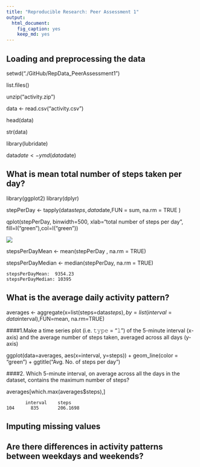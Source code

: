 ```yaml
---
title: "Reproducible Research: Peer Assessment 1"
output: 
  html_document:
    fig_caption: yes
    keep_md: yes
---
```


## Loading and preprocessing the data

setwd("./GitHub/RepData_PeerAssessment1")

list.files()

unzip("activity.zip")

data <- read.csv("activity.csv")

head(data)

str(data)

library(lubridate) 

data$date <- ymd(data$date)

## What is mean total number of steps taken per day?

library(ggplot2)
library(dplyr)

stepPerDay <- tapply(data$steps, data$date,FUN = sum,  na.rm = TRUE  )

qplot(stepPerDay, binwidth=500, xlab="total number of steps per day", fill=I("green"),col=I("green"))

![](./instructions_fig/Histogram.png)

stepsPerDayMean <- mean(stepPerDay , na.rm = TRUE)

stepsPerDayMedian <- median(stepPerDay, na.rm = TRUE)
```
stepsPerDayMean:  9354.23
stepsPerDayMedian: 10395
```

## What is the average daily activity pattern?

averages <- aggregate(x=list(steps=data$steps), by=list(interval=data$interval),FUN=mean, na.rm=TRUE)

####1.Make a time series plot (i.e. 𝚝𝚢𝚙𝚎 = "𝚕") of the 5-minute interval (x-axis) and the average number of steps taken, averaged across all days (y-axis)

ggplot(data=averages, aes(x=interval, y=steps)) + geom_line(color = "green") + ggtitle("Avg. No. of steps per day")



####2. Which 5-minute interval, on average across all the days in the dataset, contains the maximum number of steps?

averages[which.max(averages$steps),]
```
       interval    steps
104      835       206.1698

```


## Imputing missing values



## Are there differences in activity patterns between weekdays and weekends?
